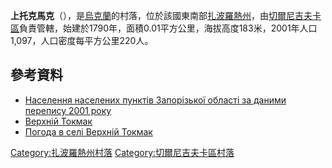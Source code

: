 {{coord|47|12|3|N|36|22|21|E|scale:100000|display=title}}

'''上托克馬克'''（{{lang-uk|Верхній Токмак}}），是[[烏克蘭|烏克蘭]]的村落，位於該國東南部[[扎波羅熱州|扎波羅熱州]]，由[[切爾尼吉夫卡區|切爾尼吉夫卡區]]負責管轄，始建於1790年，面積0.01平方公里，海拔高度183米，2001年人口1,097，人口密度每平方公里220人。

==參考資料==
*[http://pop-stat.mashke.org/ukraine-census-2001/zaporizka.htm Населення населених пунктів Запорізької області за даними перепису 2001 року] {{Wayback|url=http://pop-stat.mashke.org/ukraine-census-2001/zaporizka.htm |date=20170421080132 }}
*[http://w1.c1.rada.gov.ua/pls/z7502/A005?rdat1=28.02.2014&rf7571=13045 Верхній Токмак]{{dead link|date=2017年11月 |bot=InternetArchiveBot |fix-attempted=yes }}
*[http://weather.in.ua/ua/zaporozhskaja/3240 Погода в селі Верхній Токмак] {{Wayback|url=http://weather.in.ua/ua/zaporozhskaja/3240 |date=20181211012536 }}

[[Category:扎波羅熱州村落|Category:扎波羅熱州村落]]
[[Category:切爾尼吉夫卡區村落|Category:切爾尼吉夫卡區村落]]


{{Zaporizhia-geo-stub}}